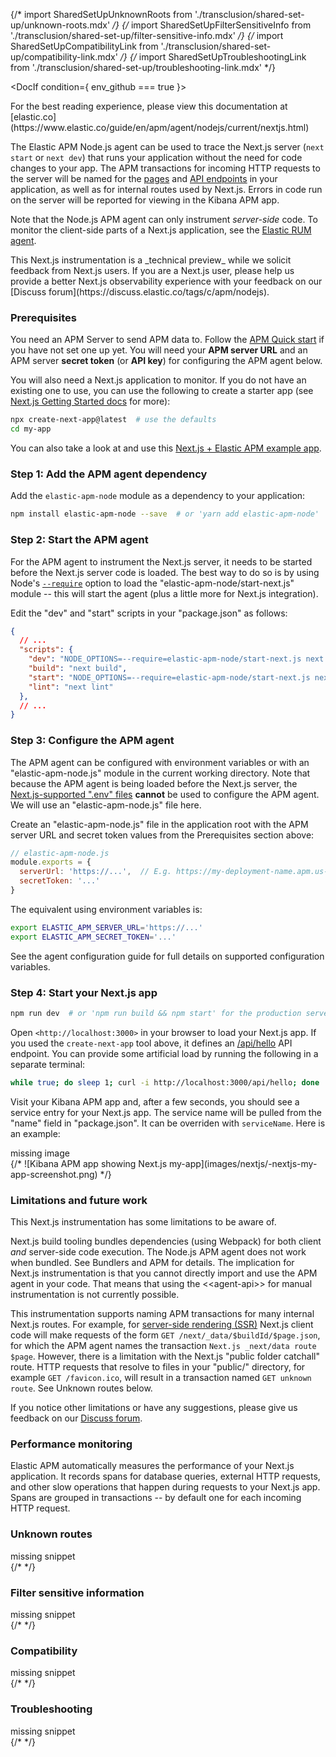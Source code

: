 

{/* import SharedSetUpUnknownRoots from './transclusion/shared-set-up/unknown-roots.mdx' */}
{/* import SharedSetUpFilterSensitiveInfo from './transclusion/shared-set-up/filter-sensitive-info.mdx' */}
{/* import SharedSetUpCompatibilityLink from './transclusion/shared-set-up/compatibility-link.mdx' */}
{/* import SharedSetUpTroubleshootingLink from './transclusion/shared-set-up/troubleshooting-link.mdx' */}


<div id="nextjs"></div>


<DocIf condition={ env_github === true }>

<DocCallOut title="Note">
For the best reading experience,
please view this documentation at [elastic.co](https://www.elastic.co/guide/en/apm/agent/nodejs/current/nextjs.html)
</DocCallOut>

</DocIf>

The Elastic APM Node.js agent can be used to trace the Next.js server (`next
start` or `next dev`) that runs your application without the need for code
changes to your app. The APM transactions for incoming HTTP requests to the
server will be named for the [pages](https://nextjs.org/docs/routing/introduction)
and [API endpoints](https://nextjs.org/docs/api-routes/introduction) in your
application, as well as for internal routes used by Next.js. Errors in code run
on the server will be reported for viewing in the Kibana APM app.

Note that the Node.js APM agent can only instrument _server-side_ code. To
monitor the client-side parts of a Next.js application, see the
[Elastic RUM agent](((apm-rum-ref))/intro.html).

<DocCallOut title="Note">
<DocBadge template="technical preview" />  This Next.js instrumentation is a _technical preview_ while we
solicit feedback from Next.js users. If you are a Next.js user, please help us
provide a better Next.js observability experience with your feedback on our
[Discuss forum](https://discuss.elastic.co/tags/c/apm/nodejs).
</DocCallOut>

<div id="nextjs-prerequisites"></div>

### Prerequisites

You need an APM Server to send APM data to. Follow the
[APM Quick start](((apm-guide-ref))/apm-quick-start.html) if you have not set one up
yet. You will need your **APM server URL** and an APM server **secret token** (or
**API key**) for configuring the APM agent below.

You will also need a Next.js application to monitor. If you do not have an
existing one to use, you can use the following to create a starter app (see
[Next.js Getting Started docs](https://nextjs.org/docs/getting-started) for more):

```bash
npx create-next-app@latest  # use the defaults
cd my-app
```

You can also take a look at and use this [Next.js + Elastic APM example app](https://github.com/elastic/apm-agent-nodejs/tree/main/examples/nextjs/).

<div id="nextjs-setup"></div>

### Step 1: Add the APM agent dependency

Add the `elastic-apm-node` module as a dependency to your application:

```bash
npm install elastic-apm-node --save  # or 'yarn add elastic-apm-node'
```

### Step 2: Start the APM agent

For the APM agent to instrument the Next.js server, it needs to be started
before the Next.js server code is loaded. The best way to do so is by using
Node's [`--require`](https://nodejs.org/api/cli.html#-r---require-module) option
to load the "elastic-apm-node/start-next.js" module -- this will start the agent
(plus a little more for Next.js integration).

Edit the "dev" and "start" scripts in your "package.json" as follows:

```json
{
  // ...
  "scripts": {
    "dev": "NODE_OPTIONS=--require=elastic-apm-node/start-next.js next dev",
    "build": "next build",
    "start": "NODE_OPTIONS=--require=elastic-apm-node/start-next.js next start",
    "lint": "next lint"
  },
  // ...
}
```

### Step 3: Configure the APM agent

The APM agent can be
<DocLink id="serverlessObservabilityApmAgentsNodejsConfigure">configured</DocLink>
with environment variables or with an "elastic-apm-node.js" module in the
current working directory. Note that because the APM agent is being loaded
before the Next.js server, the
[Next.js-supported
".env" files](https://nextjs.org/docs/basic-features/environment-variables) **cannot** be used to configure the APM agent. We will use an
"elastic-apm-node.js" file here.

Create an "elastic-apm-node.js" file in the application root with the APM server
URL and secret token values from the <DocLink id="serverlessObservabilityApmAgentsNodejsGetStarted" section="prerequisites">Prerequisites</DocLink> section above:

```javascript
// elastic-apm-node.js
module.exports = {
  serverUrl: 'https://...',  // E.g. https://my-deployment-name.apm.us-west2.gcp.elastic-cloud.com
  secretToken: '...'
}
```

The equivalent using environment variables is:

```bash
export ELASTIC_APM_SERVER_URL='https://...'
export ELASTIC_APM_SECRET_TOKEN='...'
```

See the <DocLink id="serverlessObservabilityApmAgentsNodejsConfigure">agent configuration guide</DocLink> for full details on supported configuration variables.

### Step 4: Start your Next.js app

```bash
npm run dev  # or 'npm run build && npm start' for the production server
```

Open `<http://localhost:3000>` in your browser to load your Next.js app. If you
used the `create-next-app` tool above, it defines an
[/api/hello](http://localhost:3000/api/hello) API endpoint. You can provide some
artificial load by running the following in a separate terminal:

```bash
while true; do sleep 1; curl -i http://localhost:3000/api/hello; done
```

Visit your Kibana APM app and, after a few seconds, you should see a service
entry for your Next.js app. The service name will be pulled from the "name"
field in "package.json". It can be overriden with
<DocLink id="serverlessObservabilityApmAgentsNodejsConfigure" section="servicename">`serviceName`</DocLink>. Here is an example:

<div style={{ backgroundColor: "#F1F4FA", width: "100%", height: "250px", textAlign: "center", paddingTop: "110px", marginBottom: "20px" }}><DocIcon type="image" title="missing image"/> missing image</div>
{/* ![Kibana APM app showing Next.js my-app](images/nextjs/-nextjs-my-app-screenshot.png) */}

<div id="nextjs-limitations"></div>

### Limitations and future work

This Next.js instrumentation has some limitations to be aware of.

Next.js build tooling bundles dependencies (using Webpack) for both client _and_
server-side code execution. The Node.js APM agent does not work when bundled.
See <DocLink id="serverlessObservabilityApmAgentsNodejsGetStarted" section="bundlers-and-apm">Bundlers and APM</DocLink> for details. The implication for Next.js instrumentation
is that you cannot directly import and use the APM agent in your code. That
means that using the \<\<agent-api>> for manual instrumentation is not currently
possible.

This instrumentation supports naming APM transactions for many internal Next.js
routes.  For example, for
[server-side
rendering (SSR)](https://nextjs.org/docs/basic-features/data-fetching/get-server-side-props) Next.js client code will make requests of the form `GET
/next/_data/$buildId/$page.json`, for which the APM agent names the transaction
`Next.js _next/data route $page`. However, there is a limitation with the
Next.js "public folder catchall" route. HTTP requests that resolve to files in
your "public/" directory, for example `GET /favicon.ico`, will result in a
transaction named `GET unknown route`. See <DocLink id="serverlessObservabilityApmAgentsNodejsGetStarted" section="unknown-routes">Unknown routes</DocLink> below.

If you notice other limitations or have any suggestions, please give us feedback
on our [Discuss forum](https://discuss.elastic.co/tags/c/apm/nodejs).

<div id="nextjs-performance-monitoring"></div>

### Performance monitoring

Elastic APM automatically measures the performance of your Next.js application.
It records spans for database queries, external HTTP requests, and other slow
operations that happen during requests to your Next.js app. Spans are grouped in
transactions -- by default one for each incoming HTTP request.

<div id="nextjs-unknown-routes"></div>

### Unknown routes

<div style={{ backgroundColor: "#F1F4FA", width: "100%", height: "250px", textAlign: "center", paddingTop: "110px", marginBottom: "20px" }}><DocIcon type="documents" title="missing snippet"/> missing snippet</div>
{/* <SharedSetUpUnknownRoots framework={framework}  /> */}


<div id="nextjs-filter-sensitive-information"></div>

### Filter sensitive information

<div style={{ backgroundColor: "#F1F4FA", width: "100%", height: "250px", textAlign: "center", paddingTop: "110px", marginBottom: "20px" }}><DocIcon type="documents" title="missing snippet"/> missing snippet</div>
{/* <SharedSetUpFilterSensitiveInfo  /> */}


<div id="nextjs-compatibility"></div>

### Compatibility

<div style={{ backgroundColor: "#F1F4FA", width: "100%", height: "250px", textAlign: "center", paddingTop: "110px", marginBottom: "20px" }}><DocIcon type="documents" title="missing snippet"/> missing snippet</div>
{/* <SharedSetUpCompatibilityLink  /> */}


<div id="nextjs-troubleshooting"></div>

### Troubleshooting

<div style={{ backgroundColor: "#F1F4FA", width: "100%", height: "250px", textAlign: "center", paddingTop: "110px", marginBottom: "20px" }}><DocIcon type="documents" title="missing snippet"/> missing snippet</div>
{/* <SharedSetUpTroubleshootingLink  /> */}

